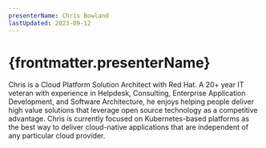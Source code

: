 ```yaml
---
presenterName: Chris Bowland
lastUpdated: 2023-09-12
---
```


# {frontmatter.presenterName}
Chris is a Cloud
Platform Solution Architect with Red Hat. A 20+ year IT veteran
with experience in Helpdesk, Consulting, Enterprise Application
Development, and Software Architecture, he enjoys helping people
deliver high value solutions that leverage open source technology
as a competitive advantage. Chris is currently focused on
Kubernetes-based platforms as the best way to deliver cloud-native
applications that are independent of any particular cloud
provider.
